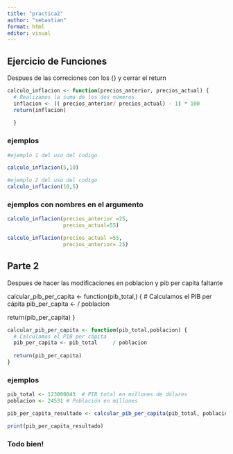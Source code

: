 ```yaml
---
title: "practica2"
author: "sebastian"
format: html
editor: visual
---
```


## Ejercicio de Funciones

Despues de las correciones con los {} y cerrar el return

```r
calculo_inflacion <- function(precios_anterior, precios_actual) {
  # Realizamos la suma de los dos números
  inflacion <- (( precios_anterior/ precios_actual) - 1) * 100
  return(inflacion)
  
  }
```

### ejemplos

```r
#ejemplo 1 del uso del codigo

calculo_inflacion(5,10)
```

```r
#ejemplo 2 del uso del codigo
calculo_inflacion(10,5)
```

### ejemplos con nombres en el argumento

```r
calculo_inflacion(precios_anterior =25, 
                  precios_actual=55)
```

```r
calculo_inflacion(precios_actual =55, 
                  precios_anterior= 25)
```

## Parte 2

Despues de hacer las modificaciones en poblacion y pib per capita faltante

calcular_pib_per_capita \<- function(pib_total,) { \# Calculamos el PIB per cápita pib_per_capita \<- / poblacion

return(pib_per_capita) }

```r
calcular_pib_per_capita <- function(pib_total,poblacion) {
  # Calculamos el PIB per cápita
  pib_per_capita <- pib_total     / poblacion
  
  return(pib_per_capita)
}
```

### ejemplos

```r
pib_total <- 123000043  # PIB total en millones de dólares
poblacion <- 24531 # Población en millones

pib_per_capita_resultado <- calcular_pib_per_capita(pib_total, poblacion)

print(pib_per_capita_resultado)
```

### Todo bien!
